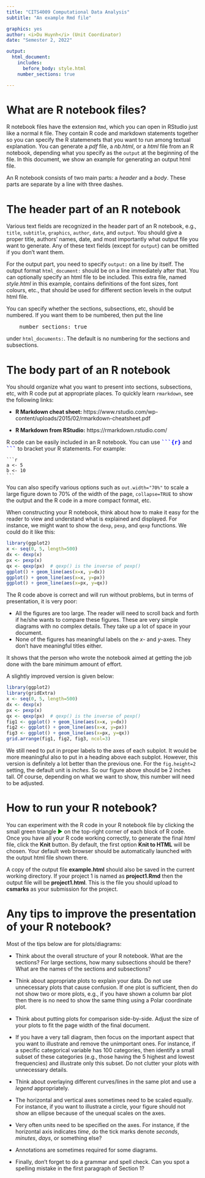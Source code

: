 ```yaml
---
title: "CITS4009 Computational Data Analysis"
subtitle: "An example Rmd file"

graphics: yes
author: <i>Du Huynh</i> (Unit Coordinator)
date: "Semester 2, 2022"

output:
  html_document:
    includes:
      before_body: style.html
    number_sections: true

---
```


# What are R notebook files? 

R notebook files have the extension `Rmd`, which you can open in RStudio just like a normal `R` file. They contain R code and markdown statements together so you can specify the R statemenets that you want to run among textual explanation. You can generate a *pdf* file, a *nb.html*, or a *html* file from an R notebook, depending what you specify as the `output` at the beginning of the file. In this document, we show an example for generating an output html file.

An R notebook consists of two main parts: a *header* and a *body*. These parts are separate by a line with three dashes.

# The header part of an R notebook

Various text fields are recognized in the header part of an R notebook, e.g., `title`, `subtitle`, `graphics`, `author`, `date`, and `output`. You should give a proper title, authors' names, date, and most importantly what output file you want to generate. Any of these text fields (except for `output`) can be omitted if you don't want them.

For the output part, you need to specify `output:` on a line by itself. The output format `html_document:` should be on a line immediately after that. You can optionally specify an html file to be included. This extra file, named *style.html* in this example, contains definitions of the font sizes, font colours, etc., that should be used for different section levels in the output html file.

You can specify whether the sections, subsections, etc, should be numbered. If you want them to be numbered, then put the line
<pre>
    number_sections: true
</pre>
under `html_documents:`. The default is no numbering for the sections and subsections.

# The body part of an R notebook

You should organize what you want to present into sections, subsections, etc, with R code put at appropriate places. To quickly learn `rmarkdown`, see the following links:

* **R Markdown cheat sheet:** https://www.rstudio.com/wp-content/uploads/2015/02/rmarkdown-cheatsheet.pdf

* **R Markdown from RStudio:** https://rmarkdown.rstudio.com/

R code can be easily included in an R notebook. You can use <span style="color: #0000ff"><tt>**\`\`\`\{r\}**</tt></span> and <span style="color: #0000ff"><tt>**\`\`\`**</tt></span> to bracket your R statements. For example: 

````verbatim
```r
a <- 5
b <- 10
```
````

You can also specify various options such as `out.width="70%"` to scale a large figure down to 70% of the width of the page, `collapse=TRUE` to show the output and the R code in a more compact format, etc. 

When constructing your R notebook, think about how to make it easy for the reader to view and understand what is explained and displayed. For instance, we might want to show the `dexp`, `pexp`, and `qexp` functions. We could do it like this:

```r
library(ggplot2)
x <- seq(0, 5, length=500)
dx <- dexp(x)
px <- pexp(x)
qx <- qexp(px)  # qexp() is the inverse of pexp()
ggplot() + geom_line(aes(x=x, y=dx))
ggplot() + geom_line(aes(x=x, y=px))
ggplot() + geom_line(aes(x=px, y=qx))
```

The R code above is correct and will run without problems, but in terms of presentation, it is very poor:

* All the figures are too large. The reader will need to scroll back and forth if he/she wants to compare these figures. These are very simple diagrams with no complex details. They take up a lot of space in your document.
* None of the figures has meaningful labels on the $x$- and $y$-axes. They don't have meaningful titles either.

It shows that the person who wrote the notebook aimed at getting the job done with the bare minimum amount of effort.

A slightly improved version is given below:

```r
library(ggplot2)
library(gridExtra)
x <- seq(0, 5, length=500)
dx <- dexp(x)
px <- pexp(x)
qx <- qexp(px)  # qexp() is the inverse of pexp()
fig1 <- ggplot() + geom_line(aes(x=x, y=dx))
fig2 <- ggplot() + geom_line(aes(x=x, y=px))
fig3 <- ggplot() + geom_line(aes(x=px, y=qx))
grid.arrange(fig1, fig2, fig3, ncol=3)
```

We still need to put in proper labels to the axes of each subplot. It would be more meaningful also to put in a heading above each subplot. However, this version is definitely a lot better than the previous one. For the `fig.height=2` setting, the default unit is *inches*. So our figure above should be 2 inches tall. Of course, depending on what we want to show, this number will need to be adjusted.

# How to run your R notebook?

You can experiment with the R code in your R notebook file by clicking the small green triangle <font color="green">&#x25BA;</font> on the top-right corner of each block of R code. Once you have all your R code working correctly, to generate the final *html* file, click the **Knit** button. By default, the first option **Knit to HTML** will be chosen. Your default web browser should be automatically launched with the output html file shown there.

A copy of the output file **example.html** should also be saved in the current working directory. If your project 1 is named as **project1.Rmd** then the output file will be **project1.html**. This is the file you should upload to **csmarks** as your submission for the project.

# Any tips to improve the presentation of your R notebook?

Most of the tips below are for plots/diagrams:

* Think about the overall structure of your R notebook. What are the sections? For large sections, how many subsections should be there? What are the names of the sections and subsections?

* Think about appropriate plots to explain your data. Do not use unnecessary plots that cause confusion. If one plot is sufficient, then do not show two or more plots, e.g.,  if you have shown a column bar plot then there is no need to show the same thing using a Polar coordinate plot. 

* Think about putting plots for comparison side-by-side. Adjust the size of your plots to fit the page width of the final document.

* If you have a very tall diagram, then focus on the important aspect that you want to illustrate and remove the unimportant ones. For instance, if a specific categorical variable has 100 categories, then identify a small subset of these categories (e.g., those having the 5 highest and lowest frequencies) and illustrate only this subset. Do not clutter your plots with unnecessary details.

* Think about overlaying different curves/lines in the same plot and use a *legend* appropriately.

* The horizontal and vertical axes sometimes need to be scaled equally. For instance, if you want to illustrate a circle, your figure should not show an ellipse because of the unequal scales on the axes.

* Very often units need to be specified on the axes. For instance, if the horizontal axis indicates *time*, do the tick marks denote *seconds*, *minutes*, *days*, or something else?

* Annotations are sometimes required for some diagrams.

* Finally, don't forget to do a grammar and spell check. Can you spot a spelling mistake in the first paragraph of Section 1?

<br><br>
